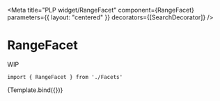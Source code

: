 
<Meta
    title="PLP widget/RangeFacet"
    component={RangeFacet}
    parameters={{
        layout: "centered"
    }}
    decorators={[SearchDecorator]}
/>


# RangeFacet

WIP

```
import { RangeFacet } from './Facets'
```

<Canvas>
    <Story
        name="RangeFacet"
        args={{
            filterData: mockPriceFilter,
        }}
    >
        {Template.bind({})}
    </Story>
</Canvas>
